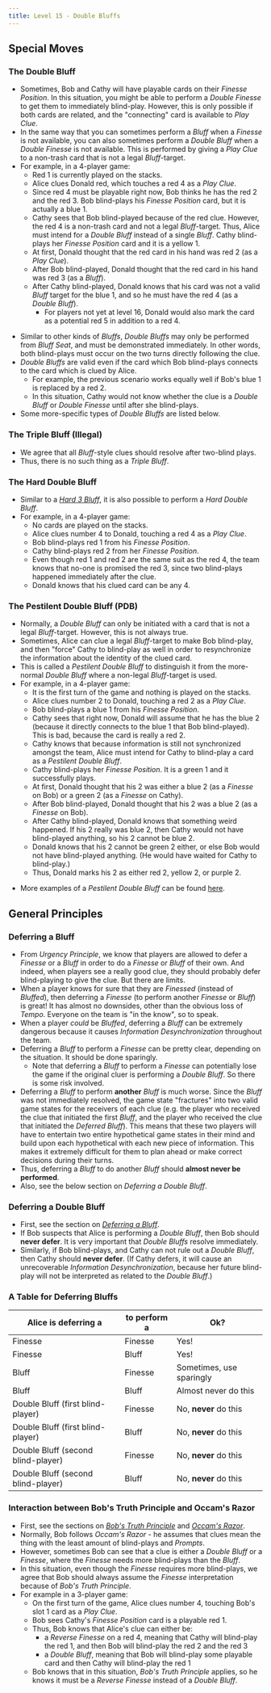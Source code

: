 ```yaml
---
title: Level 15 - Double Bluffs
---
```



## Special Moves

### The Double Bluff

- Sometimes, Bob and Cathy will have playable cards on their _Finesse Position_. In this situation, you might be able to perform a _Double Finesse_ to get them to immediately blind-play. However, this is only possible if both cards are related, and the "connecting" card is available to _Play Clue_.
- In the same way that you can sometimes perform a _Bluff_ when a _Finesse_ is not available, you can also sometimes perform a _Double Bluff_ when a _Double Finesse_ is not available. This is performed by giving a _Play Clue_ to a non-trash card that is not a legal _Bluff_-target.
- For example, in a 4-player game:
  - Red 1 is currently played on the stacks.
  - Alice clues Donald red, which touches a red 4 as a _Play Clue_.
  - Since red 4 must be playable right now, Bob thinks he has the red 2 and the red 3. Bob blind-plays his _Finesse Position_ card, but it is actually a blue 1.
  - Cathy sees that Bob blind-played because of the red clue. However, the red 4 is a non-trash card and not a legal _Bluff_-target. Thus, Alice must intend for a _Double Bluff_ instead of a single _Bluff_. Cathy blind-plays her _Finesse Position_ card and it is a yellow 1.
  - At first, Donald thought that the red card in his hand was red 2 (as a _Play Clue_).
  - After Bob blind-played, Donald thought that the red card in his hand was red 3 (as a _Bluff_).
  - After Cathy blind-played, Donald knows that his card was not a valid _Bluff_ target for the blue 1, and so he must have the red 4 (as a _Double Bluff_).
    - For players not yet at level 16, Donald would also mark the card as a potential red 5 in addition to a red 4.

<DoubleBluff />

- Similar to other kinds of _Bluffs_, _Double Bluffs_ may only be performed from _Bluff Seat_, and must be demonstrated immediately. In other words, both blind-plays must occur on the two turns directly following the clue.
- _Double Bluffs_ are valid even if the card which Bob blind-plays connects to the card which is clued by Alice.
  - For example, the previous scenario works equally well if Bob's blue 1 is replaced by a red 2.
  - In this situation, Cathy would not know whether the clue is a _Double Bluff_ or _Double Finesse_ until after she blind-plays.
- Some more-specific types of _Double Bluffs_ are listed below.

### The Triple Bluff (Illegal)

- We agree that all _Bluff_-style clues should resolve after two-blind plays.
- Thus, there is no such thing as a _Triple Bluff_.

### The Hard Double Bluff

- Similar to a _[Hard 3 Bluff](level-13.mdx#the-hard-3-bluff)_, it is also possible to perform a _Hard Double Bluff_.
- For example, in a 4-player game:
  - No cards are played on the stacks.
  - Alice clues number 4 to Donald, touching a red 4 as a _Play Clue_.
  - Bob blind-plays red 1 from his _Finesse Position_.
  - Cathy blind-plays red 2 from her _Finesse Position_.
  - Even though red 1 and red 2 are the same suit as the red 4, the team knows that no-one is promised the red 3, since two blind-plays happened immediately after the clue.
  - Donald knows that his clued card can be any 4.

<HardDoubleBluff />

### The Pestilent Double Bluff (PDB)

- Normally, a _Double Bluff_ can only be initiated with a card that is not a legal _Bluff_-target. However, this is not always true.
- Sometimes, Alice can clue a legal _Bluff_-target to make Bob blind-play, and then "force" Cathy to blind-play as well in order to resynchronize the information about the identity of the clued card.
- This is called a _Pestilent Double Bluff_ to distinguish it from the more-normal _Double Bluff_ where a non-legal _Bluff_-target is used.
- For example, in a 4-player game:
  - It is the first turn of the game and nothing is played on the stacks.
  - Alice clues number 2 to Donald, touching a red 2 as a _Play Clue_.
  - Bob blind-plays a blue 1 from his _Finesse Position_.
  - Cathy sees that right now, Donald will assume that he has the blue 2 (because it directly connects to the blue 1 that Bob blind-played). This is bad, because the card is really a red 2.
  - Cathy knows that because information is still not synchronized amongst the team, Alice must intend for Cathy to blind-play a card as a _Pestilent Double Bluff_.
  - Cathy blind-plays her _Finesse Position_. It is a green 1 and it successfully plays.
  - At first, Donald thought that his 2 was either a blue 2 (as a _Finesse_ on Bob) or a green 2 (as a _Finesse_ on Cathy).
  - After Bob blind-played, Donald thought that his 2 was a blue 2 (as a _Finesse_ on Bob).
  - After Cathy blind-played, Donald knows that something weird happened. If his 2 really was blue 2, then Cathy would not have blind-played anything, so his 2 cannot be blue 2.
  - Donald knows that his 2 cannot be green 2 either, or else Bob would not have blind-played anything. (He would have waited for Cathy to blind-play.)
  - Thus, Donald marks his 2 as either red 2, yellow 2, or purple 2.

<PestilentDoubleBluff />

- More examples of a _Pestilent Double Bluff_ can be found [here](examples/pestilent-double-bluff.mdx).

## General Principles

### Deferring a Bluff

- From _Urgency Principle_, we know that players are allowed to defer a _Finesse_ or a _Bluff_ in order to do a _Finesse_ or _Bluff_ of their own. And indeed, when players see a really good clue, they should probably defer blind-playing to give the clue. But there are limits.
- When a player knows for sure that they are _Finessed_ (instead of _Bluffed_), then deferring a _Finesse_ (to perform another _Finesse_ or _Bluff_) is great! It has almost no downsides, other than the obvious loss of _Tempo_. Everyone on the team is "in the know", so to speak.
- When a player _could_ be _Bluffed_, deferring a _Bluff_ can be extremely dangerous because it causes _Information Desynchronization_ throughout the team.
- Deferring a _Bluff_ to perform a _Finesse_ can be pretty clear, depending on the situation. It should be done sparingly.
  - Note that deferring a _Bluff_ to perform a _Finesse_ can potentially lose the game if the original cluer is performing a _Double Bluff_. So there is some risk involved.
- Deferring a _Bluff_ to perform **another** _Bluff_ is much worse. Since the _Bluff_ was not immediately resolved, the game state "fractures" into two valid game states for the receivers of each clue (e.g. the player who received the clue that initiated the first _Bluff_, and the player who received the clue that initiated the _Deferred Bluff_). This means that these two players will have to entertain two entire hypothetical game states in their mind and build upon each hypothetical with each new piece of information. This makes it extremely difficult for them to plan ahead or make correct decisions during their turns.
- Thus, deferring a _Bluff_ to do another _Bluff_ should **almost never be performed**.
- Also, see the below section on _Deferring a Double Bluff_.

### Deferring a Double Bluff

- First, see the section on _[Deferring a Bluff](#deferring-a-bluff)_.
- If Bob suspects that Alice is performing a _Double Bluff_, then Bob should **never defer**. It is very important that _Double Bluffs_ resolve immediately.
- Similarly, if Bob blind-plays, and Cathy can not rule out a _Double Bluff_, then Cathy should **never defer**. (If Cathy defers, it will cause an unrecoverable _Information Desynchronization_, because her future blind-play will not be interpreted as related to the _Double Bluff_.)

### A Table for Deferring Bluffs

| Alice is deferring a               | to perform a | Ok?                      |
| ---------------------------------- | ------------ | ------------------------ |
| Finesse                            | Finesse      | Yes!                     |
| Finesse                            | Bluff        | Yes!                     |
| Bluff                              | Finesse      | Sometimes, use sparingly |
| Bluff                              | Bluff        | Almost never do this     |
| Double Bluff (first blind-player)  | Finesse      | No, **never** do this    |
| Double Bluff (first blind-player)  | Bluff        | No, **never** do this    |
| Double Bluff (second blind-player) | Finesse      | No, **never** do this    |
| Double Bluff (second blind-player) | Bluff        | No, **never** do this    |

### Interaction between Bob's Truth Principle and Occam's Razor

- First, see the sections on _[Bob's Truth Principle](level-11.mdx#bobs-truth-principle-part-1)_ and _[Occam's Razor](level-11.mdx#clue-interpretation--occams-razor)_.
- Normally, Bob follows _Occam's Razor_ - he assumes that clues mean the thing with the least amount of blind-plays and _Prompts_.
- However, sometimes Bob can see that a clue is either a _Double Bluff_ or a _Finesse_, where the _Finesse_ needs more blind-plays than the _Bluff_.
- In this situation, even though the _Finesse_ requires more blind-plays, we agree that Bob should always assume the _Finesse_ interpretation because of _Bob's Truth Principle_.
- For example in a 3-player game:
  - On the first turn of the game, Alice clues number 4, touching Bob's slot 1 card as a _Play Clue_.
  - Bob sees Cathy's _Finesse Position_ card is a playable red 1.
  - Thus, Bob knows that Alice's clue can either be:
    - a _Reverse Finesse_ on a red 4, meaning that Cathy will blind-play the red 1, and then Bob will blind-play the red 2 and the red 3
    - a _Double Bluff_, meaning that Bob will blind-play some playable card and then Cathy will blind-play the red 1
  - Bob knows that in this situation, _Bob's Truth Principle_ applies, so he knows it must be a _Reverse Finesse_ instead of a _Double Bluff_.
